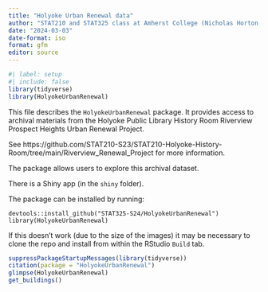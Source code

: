 ```yaml
---
title: "Holyoke Urban Renewal data"
author: "STAT210 and STAT325 class at Amherst College (Nicholas Horton, nhorton@amherst.edu)"
date: "2024-03-03"
date-format: iso
format: gfm
editor: source
---
```


```r
#| label: setup
#| include: false
library(tidyverse)
library(HolyokeUrbanRenewal)
```

This file describes the `HolyokeUrbanRenewal` package.
It provides access to archival materials from the Holyoke Public Library History Room Riverview Prospect Heights Urban Renewal Project.

See https://github.com/STAT210-S23/STAT210-Holyoke-History-Room/tree/main/Riverview_Renewal_Project for more information.

The package allows users to explore this archival dataset.

There is a Shiny app (in the `shiny` folder).

The package can be installed by running:

```
devtools::install_github("STAT325-S24/HolyokeUrbanRenewal")
library(HolyokeUrbanRenewal)
```

If this doesn't work (due to the size of the images) it may be necessary to clone the repo and install from within the RStudio `Build` tab.

```r
suppressPackageStartupMessages(library(tidyverse))
citation(package = "HolyokeUrbanRenewal")
glimpse(HolyokeUrbanRenewal)
get_buildings()
```



